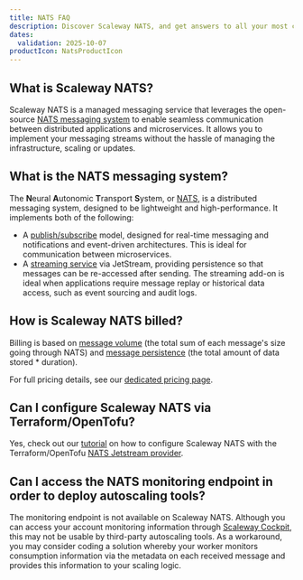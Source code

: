 ```yaml
---
title: NATS FAQ
description: Discover Scaleway NATS, and get answers to all your most commonly asked questions, including information on compatibility with various services, and billing.
dates:
  validation: 2025-10-07
productIcon: NatsProductIcon
---
```


## What is Scaleway NATS?

Scaleway NATS is a managed messaging service that leverages the open-source [NATS messaging system](/nats/concepts/#nats-messaging-system) to enable seamless communication between distributed applications and microservices. It allows you to implement your messaging streams without the hassle of managing the infrastructure, scaling or updates.

## What is the NATS messaging system?

The **N**eural **A**utonomic **T**ransport **S**ystem, or [NATS](https://nats.io/), is a distributed messaging system, designed to be lightweight and high-performance. It implements both of the following:
- A [publish/subscribe](#publish-subscribe) model, designed for real-time messaging and notifications and event-driven architectures. This is ideal for communication between microservices.
- A [streaming service](#stream) via JetStream, providing persistence so that messages can be re-accessed after sending. The streaming add-on is ideal when applications require message replay or historical data access, such as event sourcing and audit logs.

## How is Scaleway NATS billed?

Billing is based on [message volume](/nats/concepts/#message-volume) (the total sum of each message's size going through NATS) and [message persistence](/nats/concepts/#message-persistence) (the total amount of data stored * duration).

For full pricing details, see our [dedicated pricing page](https://www.scaleway.com/en/pricing/).

## Can I configure Scaleway NATS via Terraform/OpenTofu?

Yes, check out our [tutorial](https://registry.terraform.io/providers/scaleway/scaleway/latest/docs/guides/mnq_with_nats_terraform_provider) on how to configure Scaleway NATS with the Terraform/OpenTofu [NATS Jetstream provider](https://registry.terraform.io/providers/nats-io/jetstream/latest/docs).

## Can I access the NATS monitoring endpoint in order to deploy autoscaling tools?

The monitoring endpoint is not available on Scaleway NATS. Although you can access your account monitoring information through [Scaleway Cockpit](/cockpit/), this may not be usable by third-party autoscaling tools. As a workaround, you may consider coding a solution whereby your worker monitors consumption information via the metadata on each received message and provides this information to your scaling logic.